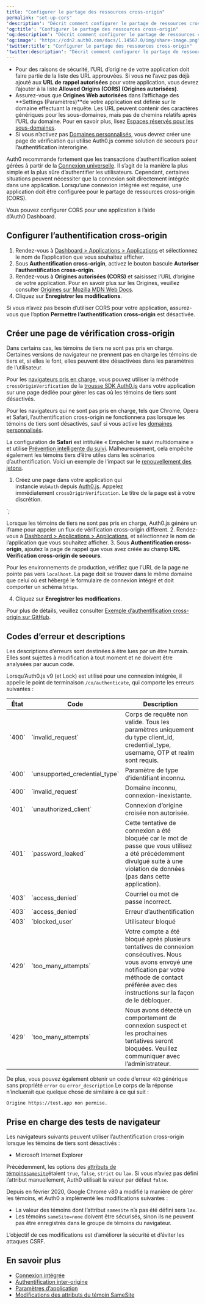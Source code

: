 ```yaml
---
title: "Configurer le partage des ressources cross-origin"
permalink: "set-up-cors"
'description': "Décrit comment configurer le partage de ressources cross-origin (CORS) pour une application enregistrée auprès d’Auth0 à l’aide d’Auth0 Dashboard."
'og:title': "Configurer le partage des ressources cross-origin"
'og:description': "Décrit comment configurer le partage de ressources cross-origin (CORS) pour une application enregistrée auprès d’Auth0 à l’aide d’Auth0 Dashboard."
'og:image': "https://cdn2.auth0.com/docs/1.14567.0/img/share-image.png"
'twitter:title': "Configurer le partage des ressources cross-origin"
'twitter:description': "Décrit comment configurer le partage de ressources cross-origin (CORS) pour une application enregistrée auprès d’Auth0 à l’aide d’Auth0 Dashboard."
---
```



<Card title="Avant de commencer">

* Pour des raisons de sécurité, l’URL d’origine de votre application doit faire partie de la liste des URL approuvées. Si vous ne l’avez pas déjà ajouté aux **URL de rappel autorisées** pour votre application, vous devrez l’ajouter à la liste **Allowed Origins (CORS) (Origines autorisées)**.
* Assurez-vous que **Origines Web autorisées** dans l’affichage des **Settings (Paramètres)**de votre application est définie sur le domaine effectuant la requête. Les URL peuvent contenir des caractères génériques pour les sous-domaines, mais pas de chemins relatifs après l’URL du domaine. Pour en savoir plus, lisez [Espaces réservés pour les sous-domaines](https://auth0.com/docs/get-started/applications/wildcards-for-subdomains).
* Si vous n’activez pas [Domaines personnalisés](https://auth0.com/docs/customize/custom-domains), vous devrez créer une page de vérification qui utilise Auth0.js comme solution de secours pour l’authentification interorigine.

</Card>

Auth0 recommande fortement que les transactions d’authentification soient gérées à partir de la [Connexion universelle](/docs/fr-ca/authenticate/login/auth0-universal-login). Il s’agit de la manière la plus simple et la plus sûre d’authentifier les utilisateurs. Cependant, certaines situations peuvent nécessiter que la connexion soit directement intégrée dans une application. Lorsqu’une connexion intégrée est requise, une application doit être configurée pour le partage de ressources cross-origin (CORS).

Vous pouvez configurer CORS pour une application à l’aide d’Auth0 Dashboard.

## Configurer l’authentification cross-origin

1. Rendez-vous à [Dashboard > Applications > Applications](https://manage.auth0.com/#/applications) et sélectionnez le nom de l’application que vous souhaitez afficher.
2. Sous **Authentification cross-origin**, activez le bouton bascule **Autoriser l’authentification cross-origin**.
3. Rendez-vous à **Origines autorisées (CORS)** et saisissez l‘URL d’origine de votre application. Pour en savoir plus sur les Origines, veuillez consulter [Origines sur Mozilla MDN Web Docs](https://developer.mozilla.org/en-US/docs/Web/HTTP/Headers/Origin).
4. Cliquez sur **Enregistrer les modifications**.

<Callout icon="file-lines" color="#0EA5E9" iconType="regular">

Si vous n’avez pas besoin d’utiliser CORS pour votre application, assurez-vous que l’option **Permettre l’authentification cross-origin** est désactivée.

</Callout>

## Créer une page de vérification cross-origin

Dans certains cas, les témoins de tiers ne sont pas pris en charge. Certaines versions de navigateur ne prennent pas en charge les témoins de tiers et, si elles le font, elles peuvent être désactivées dans les paramètres de l’utilisateur.

Pour les [navigateurs pris en charge](#browser-testing-support), vous pouvez utiliser la méthode `crossOriginVerification` de la [trousse SDK Auth0.js](/docs/fr-ca/libraries/auth0js) dans votre application sur une page dédiée pour gérer les cas où les témoins de tiers sont désactivés.

Pour les navigateurs qui ne sont pas pris en charge, tels que Chrome, Opera et Safari, l’authentification cross-origin ne fonctionnera pas lorsque les témoins de tiers sont désactivés, sauf si vous active les [domaines personnalisés](/docs/fr-ca/customize/custom-domains).

<Callout icon="file-lines" color="#0EA5E9" iconType="regular">

La configuration de **Safari** est intitulée « Empêcher le suivi multidomaine » et utilise [Prévention intelligente du suivi](https://webkit.org/blog/7675/intelligent-tracking-prevention/). Malheureusement, cela empêche également les témoins tiers d’être utiles dans les scénarios d’authentification. Voici un exemple de l’impact sur le [renouvellement des jetons](https://auth0.com/docs/api-auth/token-renewal-in-safari).

</Callout>

1. Créez une page dans votre application qui instancie `WebAuth` depuis [Auth0.js](/docs/fr-ca/libraries/auth0js). Appelez immédiatement `crossOriginVerification`. Le titre de la page est à votre discrétion.

   


<head>
  <script src="https://cdn.auth0.com/js/auth0/9.11/auth0.min.js"></script>
  <script type="text/javascript">
    var auth0Client = new auth0.WebAuth({
      clientID: '{yourClientId}',
      domain: '{yourDomain}'
    });
    auth0Client.crossOriginVerification();
  </script>
</head>
`;

<AuthCodeBlock children={codeExample} language="text" lines />

   Lorsque les témoins de tiers ne sont pas pris en charge, Auth0.js génère un iframe pour appeler un flux de vérification cross-origin différent.
2. Rendez-vous à [Dashboard > Applications > Applications](https://manage.auth0.com/#/applications), et sélectionnez le nom de l’application que vous souhaitez afficher.
3. Sous **Authentification cross-origin**, ajoutez la page de rappel que vous avez créée au champ **URL Vérification cross-origin de secours**.

   <Warning>

   Pour les environnements de production, vérifiez que l’URL de la page ne pointe pas vers `localhost`. La page doit se trouver dans le même domaine que celui où est hébergé le formulaire de connexion intégré et doit comporter un schéma `https`.

   </Warning>

4. Cliquez sur **Enregistrer les modifications**.

Pour plus de détails, veuillez consulter [Exemple d’authentification cross-origin sur GitHub](https://github.com/auth0/lock/blob/master/support/callback-cross-auth.html).

## Codes d’erreur et descriptions

<Warning>

Les descriptions d’erreurs sont destinées à être lues par un être humain. Elles sont sujettes à modification à tout moment et ne doivent être analysées par aucun code.

</Warning>

Lorsqu’Auth0.js v9 (et Lock) est utilisé pour une connexion intégrée, il appelle le point de terminaison `/co/authenticate`, qui comporte les erreurs suivantes :

<table class="table"><thead>
<tr>
<th><strong>État</strong></th>
<th><strong>Code</strong></th>
<th><strong>Description</strong></th>
</tr>
</thead>
<tbody>
<tr>
<td>`400`</td>
<td>`invalid_request`</td>
<td>Corps de requête non valide. Tous les paramètres uniquement du type client_id, credential_type, username, OTP et realm sont requis.</td>
</tr>
<tr>
<td>`400`</td>
<td>`unsupported_credential_type`</td>
<td>Paramètre de type d’identifiant inconnu.</td>
</tr>
<tr>
<td>`400`</td>
<td>`invalid_request`</td>
<td>Domaine inconnu, connexion-inexistante.</td>
</tr>
<tr>
<td>`401`</td>
<td>`unauthorized_client`</td>
<td>Connexion d’origine croisée non autorisée.</td>
</tr>
<tr>
<td>`401`</td>
<td>`password_leaked`</td>
<td>Cette tentative de connexion a été bloquée car le mot de passe que vous utilisez a été précédemment divulgué suite à une violation de données (pas dans cette application).</td>
</tr>
<tr>
<td>`403`</td>
<td>`access_denied`</td>
<td>Courriel ou mot de passe incorrect.</td>
</tr>
<tr>
<td>`403`</td>
<td>`access_denied`</td>
<td>Erreur d’authentification</td>
</tr>
<tr>
<td>`403`</td>
<td>`blocked_user`</td>
<td>Utilisateur bloqué</td>
</tr>
<tr>
<td>`429`</td>
<td>`too_many_attempts`</td>
<td>Votre compte a été bloqué après plusieurs tentatives de connexion consécutives. Nous vous avons envoyé une notification par votre méthode de contact préférée avec des instructions sur la façon de le débloquer.</td>
</tr>
<tr>
<td>`429`</td>
<td>`too_many_attempts`</td>
<td>Nous avons détecté un comportement de connexion suspect et les prochaines tentatives seront bloquées. Veuillez communiquer avec l’administrateur.</td>
</tr>
</tbody>
</table>

De plus, vous pouvez également obtenir un code d’erreur `403` générique sans propriété `error` ou `error_description` Le corps de la réponse n’incluerait que quelque chose de similaire à ce qui suit :

`Origine https://test.app non permise.`

## Prise en charge des tests de navigateur

Les navigateurs suivants peuvent utiliser l’authentification cross-origin lorsque les témoins de tiers sont désactivés :

* Microsoft Internet Explorer

<Card title="Attributs des témoins samesite">

Précédemment, les options des [attributs de témoins](https://auth0.com/docs/sessions/concepts/cookie-attributes)[`samesite`](https://auth0.com/docs/sessions/concepts/cookie-attributes)étaient `true`, `false`, `strict` ou `lax`. Si vous n’aviez pas défini l’attribut manuellement, Auth0 utilisait la valeur par défaut `false`.

Depuis en février 2020, Google Chrome v80 a modifié la manière de gérer les témoins, et Auth0 a implémenté les modifications suivantes :

* La valeur des témoins dont l’attribut `samesite` n’a pas été défini sera `lax`.
* Les témoins `sameSite=none` doivent être sécurisés, sinon ils ne peuvent pas être enregistrés dans le groupe de témoins du navigateur.

L’objectif de ces modifications est d’améliorer la sécurité et d’éviter les attaques CSRF.

</Card>

## En savoir plus

* [Connexion intégrée](/docs/fr-ca/authenticate/login/embedded-login)
* [Authentification inter-origine](/docs/fr-ca/authenticate/login/cross-origin-authentication)
* [Paramètres d’application](/docs/fr-ca/get-started/applications/application-settings)
* [Modifications des attributs du témoin SameSite](/docs/fr-ca/manage-users/cookies/samesite-cookie-attribute-changes)